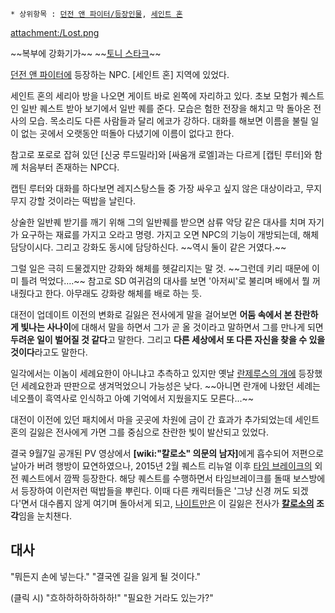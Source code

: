  * 상위항목 : [[던전 앤 파이터/등장인물]], [[세인트 혼]]
attachment:/Lost.png

~~복부에 강화기가~~ ~~[[토니 스타크]]~~

[[던전 앤 파이터]]에 등장하는 NPC. [세인트 혼] 지역에 있었다.

세인트 혼의 세리아 방을 나오면 게이트 바로 왼쪽에 자리하고 있다. 초보 모험가 퀘스트인 일반 퀘스트 받아 보기에서 일반 퀘를 준다. 모습은 험한 전장을 해치고 막 돌아온 전사의 모습. 목소리도 다른 사람들과 달리 에코가 강하다. 대화를 해보면 이름을 불릴 일이 없는 곳에서 오랫동안 떠돌아 다녔기에 이름이 없다고 한다.

참고로 포로로 잡혀 있던 [신궁 루드밀라]와 [싸움개 로엘]과는 다르게 [캡틴 루터]와 함께 처음부터 존재하는 NPC다.

캡틴 루터와 대화를 하다보면 레지스탕스들 중 가장 싸우고 싶지 않은 대상이라고, 무지무지 강할 것이라는 떡밥을 날린다.

상술한 일반퀘 받기를 깨기 위해 그의 일반퀘를 받으면 삼류 악당 같은 대사를 치며 자기가 요구하는 재료를 가지고 오라고 명령. 가지고 오면 NPC의 기능이 개방되는데, 해체 담당이시다. 그리고 강화도 동시에 담당하신다. ~~역시 둘이 같은 거였다.~~


그럴 일은 극히 드물겠지만 강화와 해체를 헷갈리지는 말 것. ~~그런데 키리 때문에 이미 틀려 먹었다….~~ 참고로 SD 여귀검의 대사를 보면 '아저씨'로 불리며 배에서 뭘 꺼내줬다고 한다. 아무래도 강화랑 해체를 배로 하는 듯.

대전이 업데이트 이전의 변화로 길잃은 전사에게 말을 걸어보면 '''어둠 속에서 본 찬란하게 빛나는 사나이'''에 대해서 말을 하면서 그가 곧 올 것이라고 말하면서 그를 만나게 되면 '''두려운 일이 벌어질 것 같다'''고 말한다. 그리고 '''다른 세상에서 또 다른 자신을 찾을 수 있을 것이다'''라고도 말한다.

일각에서는 이놈이 세례요한이 아니냐고 추측하고 있지만 옛날 [[란제루스의 개]]에 등장했던 세례요한과 딴판으로 생겨먹었으니 가능성은 낮다. ~~아니면 란개에 나왔던 세례는 네오플이 흑역사로 인식하고 아예 기억에서 지웠을지도 모른다...~~

대전이 이전에 있던 패치에서 마을 곳곳에 차원에 금이 간 효과가 추가되었는데 세인트혼의 길잃은 전사에게 가면 그를 중심으로 찬란한 빛이 발산되고 있었다.

결국 9월7일 공개된 PV 영상에서 '''[wiki:"칼로소" 의문의 남자]'''에게 흡수되어 저편으로 날아가 버려 행방이 묘연하였으나, 2015년 2월 퀘스트 리뉴얼 이후 [[타임 브레이크]]의 외전 퀘스트에서 깜짝 등장한다. 해당 퀘스트를 수행하면서 타임브레이크를 돌때 보스방에서 등장하여 이런저런 떡밥들을 뿌린다. 이때 다른 캐릭터들은 '그냥 신경 꺼도 되겠다'면서 대수롭지 않게 여기며 돌아서게 되고, [[나이트(던전 앤 파이터)|나이트]]만은 이 길잃은 전사가 '''[[칼로소]]의 조각'''임을 눈치챈다. 

== 대사 ==
"뭐든지 손에 넣는다."
"결국엔 길을 잃게 될 것이다."

(클릭 시)
"흐하하하하하하하!"
"필요한 거라도 있는가?"
